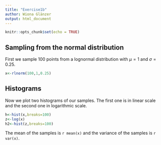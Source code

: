 ```yaml
---
title: "Exercise1b"
author: Wiona Glänzer
output: html_document
---
```


```r
knitr::opts_chunk$set(echo = TRUE)
```

## Sampling from the normal distribution

First we sample 100 points from a lognormal distribution with $\mu=1$ and $\sigma=0.25$.

```r
x<-rlnorm(100,1,0.25)
```

## Histograms
Now we plot two histograms of our samples. The first one is in linear scale and the second one in logarithmic scale.

```r
h<-hist(x,breaks=100)
z<-log(x)
h2<-hist(z,breaks=100)
```

The mean of the samples is `r mean(x)
`
and the variance of the samples is `r var(x)`.

